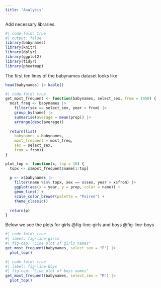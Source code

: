 ```yaml
---
title: "Analysis"
---
```


Add necessary libraries.

```r
#| code-fold: true
#| output: false
library(babynames)
library(knitr)
library(dplyr)
library(ggplot2)
library(tidyr)
library(pheatmap)
```

The first ten lines of the babynames dataset looks like:

```r
head(babynames) |> kable()
```

```r
#| code-fold: true
get_most_frequent <- function(babynames, select_sex, from = 1950) {
  most_freq <- babynames |>
    filter(sex == select_sex, year > from) |>
    group_by(name) |>
    summarise(average = mean(prop)) |>
    arrange(desc(average))
    
  return(list(
    babynames = babynames,
    most_frequent = most_freq,
    sex = select_sex,
    from = from))
}

plot_top <- function(x, top = 10) {
  topx <- x$most_frequent$name[1:top]
  
  p <- x$babynames |>
    filter(name %in% topx, sex == x$sex, year > x$from) |>
    ggplot(aes(x = year, y = prop, color = name)) +
    geom_line() +
    scale_color_brewer(palette = "Paired") +
    theme_classic()
  
  return(p)
}
```

Below we see the plots for girls @fig-line-girls and boys @fig-line-boys

```r
#| code-fold: true
#| label: fig-line-girls
#| fig-cap: "Line plot of girls names"
get_most_frequent(babynames, select_sex = "F") |>
  plot_top()
```

```r
#| code-fold: true
#| label: fig-line-boys
#| fig-cap: "Line plot of boys names"
get_most_frequent(babynames, select_sex = "M") |>
  plot_top()
```


